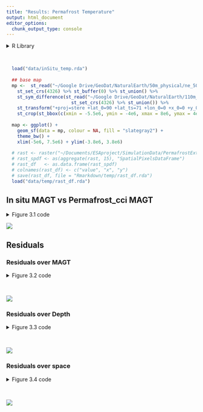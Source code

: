 ```yaml
---
title: "Results: Permafrost Temperature"
output: html_document
editor_options: 
  chunk_output_type: console
---
```


<style type="text/css">
.main-container {
  max-width: 1400px;
  margin-left: auto;
  margin-right: auto;
}
</style>


<details>
  <summary>R Library</summary>
  ```r
  library(readxl)
  library(ncdf4)
  library(raster)
  library(tidyverse)
  library(ggforce)
  library(grid)
  library(mgcv)
  library(sf)
  sf::sf_use_s2(FALSE)
  ```
</details><br/> 

```r
  load("data/inSitu_temp.rda")
  
  ## base map
  mp <-  st_read("~/Google Drive/GeoDat/NaturalEarth/50m_physical/ne_50m_land/ne_50m_land.shp", quiet = TRUE) %>% 
    st_set_crs(4326) %>% st_buffer(0) %>% st_union() %>%
    st_sym_difference(st_read("~/Google Drive/GeoDat/NaturalEarth/110m_physical/ne_110m_lakes/ne_110m_lakes.shp", quiet = TRUE) %>% 
                        st_set_crs(4326) %>% st_union()) %>%
    st_transform("+proj=stere +lat_0=90 +lat_ts=71 +lon_0=0 +x_0=0 +y_0=0 +datum=WGS84 +units=m +no_defs") %>%
    st_crop(st_bbox(c(xmin = -5.5e6, ymin = -4e6, xmax = 8e6, ymax = 4e6)))
  
  map <- ggplot() +
    geom_sf(data = mp, colour = NA, fill = "slategray2") +
    theme_bw() +
    xlim(-5e6, 7.5e6) + ylim(-3.8e6, 3.8e6)
  
  # rast <- raster("~/Documents/ESAproject/SimulationData/PermafrostExtent/ESACCI-PERMAFROST-L4-PFR-MODISLST_CRYOGRID-AREA4_PP-2018-fv03.0.nc")
  # rast_spdf <- as(aggregate(rast, 15), "SpatialPixelsDataFrame")
  # rast_df   <- as.data.frame(rast_spdf)
  # colnames(rast_df) <- c("value", "x", "y")
  # save(rast_df, file = "Rmarkdown/temp/rast_df.rda")
  load("data/temp/rast_df.rda")
```



## In situ MAGT vs Permafrost_cci MAGT

<details>
  <summary>Figure 3.1 code</summary>
  ```r
    mod   <- lm(MAGT_Permafrost_cci~Temp, data = inSitu_temp)
    modM  <- data.frame(Temp=seq(min(inSitu_temp$Temp), max(inSitu_temp$Temp), length = 50))
    modM  <- data.frame(modM, predict(mod, newdata=modM, interval = "prediction"))
    
    png("figures/Figure_3.1.png", width = 20, height = 10, units = "cm", res = 250)
    ggplot(NULL, aes(x, y)) +
        geom_label(aes(-15, 6.5, hjust = 0, vjust = 0,
                       label = paste0("Slope =",signif(mod$coef[[2]], 3), "\n", "R^2 = ", signif(summary(mod)$adj.r.squared, 3))), size = 5) +
        geom_point(data = inSitu_temp, mapping = aes(Temp, MAGT_Permafrost_cci), 
                   alpha = 0.1, shape = 16, fill = "grey40") +
        theme_bw() + 
        geom_abline(slope = 1, intercept = 0, linetype = "dashed") +
        # geom_ribbon(data = modM, mapping = aes(x = Temp, y = fit, ymin = lwr, ymax = upr), alpha = 0.15) +
        geom_line(  data = modM, mapping = aes(x = Temp, y = fit), col = "cornflowerblue", size = 1.5) +
        labs(y = "MAGT [˚C] Permafrost_cci", x = "MAGT [˚C] in situ data") +
        xlim(-15, 10) + ylim(-15, 10) +
        theme(text = element_text(size=rel(3.5)))
    dev.off()
  ```
</details>
  
![](figures/Figure_3.1.png)


## Residuals

### Residuals over MAGT


<details>
  <summary>Figure 3.2 code</summary>
  ```r
  ###################
  #### Residuals ####
  ###################
  predInterval <- function(x, newdat, lower = .025, upper = 0.975) {
    
      model  = x
    
      p          <- predict(model, newdat, type = "link", se.fit = TRUE)
      upr        <- p$fit + (2 * p$se.fit)
      lwr        <- p$fit - (2 * p$se.fit)
      newdat$upr <- model$family$linkinv(upr)
      newdat$lwr <- model$family$linkinv(lwr)
      newdat$fit <- predict(model, newdat)
      
      beta      <- coef(model)
      V         <- vcov(model)
      num_beta_vecs <- 10000
      Cv            <- chol(V)
      nus         <- rnorm(num_beta_vecs * length(beta))
      beta_sims   <- beta + t(Cv) %*% matrix(nus, nrow = length(beta), ncol = num_beta_vecs)
      covar_sim   <- predict(model, newdata = newdat, type = "lpmatrix")
      linpred_sim <- covar_sim %*% beta_sims
      invlink     <- function(x) x
      exp_val_sim <- invlink(linpred_sim)
      y_sim       <- matrix(rnorm(n = prod(dim(exp_val_sim)), mean = exp_val_sim, sd = summary(model)$scale), 
                      nrow = nrow(exp_val_sim), 
                      ncol = ncol(exp_val_sim))
      
      out <- as.data.frame(t(apply(y_sim, 1, quantile, prob = c(lower, upper))))
        names(out)[1:2] <- c("plwr", "pupr")
        
      cbind(newdat, out)
  }
  
  resTab <- inSitu_temp %>% filter(!is.na(Temp) & !is.na(MAGT_Permafrost_cci)) %>%
                       mutate(res =  as.numeric(resid(lm(MAGT_Permafrost_cci-Temp ~ 0))))
  
  #### over Temps
  model   <- gam(res ~ s(Temp), data = resTab)
    
  newdat  <- data.frame(Temp = seq(min(resTab$Temp), max(resTab$Temp), length = 100))
  dat     <- lapply(list(model), predInterval, newdat = newdat)
  
  ## Outliers

  pl1 <- ggplot(NULL, aes(x, y)) +
    theme_bw() +
    geom_abline(slope = 0, intercept = 0, linetype = "dashed") +
    geom_point(data = resTab, mapping = aes(Temp, res, col = coldSite), alpha = 0.1, shape = 16, size = 1.5) +
    geom_point(data = resTab %>% filter(res<quantile(res, probs = 0.025) | res>quantile(res, probs = 0.975)), 
    mapping = aes(Temp, res, col = coldSite), alpha = 0.8, shape = 4, size = 1) +
      scale_color_manual(values = c("firebrick", "cornflowerblue"), labels = c('MAGT [°C] >= 1', 'MAGT [°C] < 1')) +
    
    geom_ribbon(data = dat[[1]], mapping = aes(x = Temp, y = fit, ymin = lwr, ymax = upr), alpha = 0.15, fill = "grey10") +
    geom_line(data   = dat[[1]], mapping = aes(x = Temp, y = fit), col = "grey10", size = 1) +
    
    labs(y = "Residuals", x = "MAGT [˚C] in situ data", col = "In situ match-up sites") +
    
    guides(colour = guide_legend(override.aes = list(alpha = 1))) +
    
    theme(axis.title = element_text(size=rel(1.1)),
          axis.text = element_text(size=rel(1)),
          legend.position = c(0.28, 0.14),
          legend.background = element_rect(fill = "white", color = "black"),
          legend.text = element_text(size=rel(0.8)),
          legend.title = element_text(size=rel(0.8)))
  
  resMap <- resTab %>% filter(res<quantile(res, probs = 0.025) | res>quantile(res, probs = 0.975)) %>% group_by(Name) %>% mutate(N = n()) %>%
    filter(!duplicated(Name))
  
  
  crds_pts <- st_as_sf(resMap, coords = c("Longitude", "Latitude")) %>% st_set_crs(4326) %>%
    st_transform("+proj=stere +lat_0=90 +lat_ts=71 +lon_0=0 +x_0=0 +y_0=0 +datum=WGS84 +units=m +no_defs") %>% st_coordinates()
  
  pl2 <- map +
    geom_raster(data=rast_df, aes(x=x, y=y, fill=value), alpha=0.8, show.legend = FALSE) + 
      scale_fill_gradient(low="slategray2", high="black") +
      labs(fill = "Permafrost_cci PFR (2018)") +
      ggnewscale::new_scale_fill() +
      geom_jitter(data = data.frame(crds_pts, coldSite = resMap$coldSite, n = resMap$N), 
                 aes(x = X, y = Y, col = coldSite, size = n), alpha = 0.8, shape = 4, stroke = 1, width = 60000, height = 60000) +
      scale_color_manual(values = c("firebrick", "cornflowerblue"), labels = c('MAGT [°C] >= 1', 'MAGT [°C] < 1')) +
      scale_size(range = c(0.15, 1.7)) +
      labs(x = "", y = "", col = "0.99 percentile of residuals", size = "Nr. measurements") +
      theme(legend.position="bottom", legend.box="vertical", legend.margin=margin(),
            legend.background = element_rect(fill = "white"),
            legend.text = element_text(size=rel(0.8)),
            legend.title = element_text(size=rel(0.8)))
  
  
  png("figures/Figure_3.2.png", width = 20, height = 10, units = "cm", res = 250)
  gridExtra::grid.arrange(pl1, pl2, nrow =1, widths = c(1,1.2))
  dev.off()
  ```
</details><br/>
  
![](figures/Figure_3.2.png)

### Residuals over Depth

<details>
  <summary>Figure 3.3 code</summary>
  ```r
  
  #### over Depths
  model1   <- gam(res ~ s(Depth), data = resTab)
  model2   <- gam(res ~ s(Depth), data = resTab %>% filter(!coldSite))
  model3   <- gam(res ~ s(Depth), data = resTab %>% filter(coldSite))
  
  ### confidence interval
  newdat     <- data.frame(Depth = seq(min(resTab$Depth), max(resTab$Depth), length = 100))
  dat        <- lapply(list(model1, model2, model3), predInterval, newdat = newdat)
  
  qtilesWarm     <- resTab %>% filter(!coldSite) %>% group_by(Depth) %>% summarise(upper = quantile(res, probs = 0.05), lower = quantile(res, probs = 0.95))
  qtilesCold     <- resTab %>% filter(coldSite) %>% group_by(Depth) %>% summarise(upper = quantile(res, probs = 0.05), lower = quantile(res, probs = 0.95))
  
  pl1 <- ggplot(NULL, aes(x, y)) +
    theme_bw() +
    geom_abline(slope = 0, intercept = 0, linetype = "dashed") +
    geom_point(data = resTab, mapping = aes(Depth, res), alpha = 0.1, shape = 16, size = .7, show.legend = FALSE) +
    geom_ribbon(data = dat[[1]], mapping = aes(x = Depth, y = fit, ymin = plwr, ymax = pupr), alpha = 0.05) +
    geom_ribbon(data = dat[[1]], mapping = aes(x = Depth, y = fit, ymin = lwr, ymax = upr), alpha = 0.1, fill = "grey10") +
    geom_line(data = dat[[1]], mapping = aes(x = Depth, y = fit), col = "grey10", size = 1) +
    labs(y = "", x = "") +
    theme(text = element_text(size=rel(3.5)))
  
  
  pl2 <- ggplot(NULL, aes(x, y)) +
    theme_bw() +
    geom_label(aes(1300, -10, hjust = 0, vjust = 0, label = "MAGT [°C] >= 1"), size = 3) +
    geom_abline(slope = 0, intercept = 0, linetype = "dashed") +
    geom_point(data = resTab, mapping = aes(Depth, res, col = coldSite), alpha = 0.05, shape = 16, size = 0.7, show.legend = FALSE) +
            scale_color_manual(values = c("firebrick", "cornflowerblue"), labels = c('MAGT [°C] >= 1', 'MAGT [°C] < 1')) +
  
    geom_ribbon(dat[[2]], mapping = aes(x = Depth, y = fit, ymin = upr, ymax = lwr), alpha = 0.15) +
    geom_line(dat[[2]],   mapping = aes(x = Depth, y = fit), col = "firebrick", size = 1) +
    geom_smooth(qtilesWarm, mapping = aes(x = Depth, y = lower), col = "firebrick", size = 0.5, se = FALSE, span = 0.45) +
    geom_smooth(qtilesWarm, mapping = aes(x = Depth, y = upper), col = "firebrick", size = 0.5, se = FALSE, span = 0.45) +
    labs(y = "", x = "") +
    
    theme(text = element_text(size=rel(3.5)))
  
  
  pl3 <- ggplot(NULL, aes(x, y)) +
    theme_bw() +
    geom_label(aes(1300, -10, hjust = 0, vjust = 0, label = "MAGT [°C] < 1"), size = 3) +
    geom_abline(slope = 0, intercept = 0, linetype = "dashed") +
    geom_point(data = resTab, mapping = aes(Depth, res, col = coldSite), alpha = 0.05, shape = 16, size = 0.7, show.legend = FALSE) +
            scale_color_manual(values = c("firebrick", "cornflowerblue"), labels = c('MAGT [°C] >= 1', 'MAGT [°C] < 1')) +
  
    geom_ribbon(dat[[3]], mapping = aes(x = Depth, y = fit, ymin = upr, ymax = lwr), alpha = 0.15) +
    geom_line(dat[[3]],   mapping = aes(x = Depth, y = fit), col = "cornflowerblue", size = 1) +
    geom_smooth(qtilesCold, mapping = aes(x = Depth, y = lower), col = "cornflowerblue", size = 0.5, se = FALSE, span = 0.45) +
    geom_smooth(qtilesCold, mapping = aes(x = Depth, y = upper), col = "cornflowerblue", size = 0.5, se = FALSE, span = 0.45) +
    labs(y = "", x = "") +
    theme(text = element_text(size=rel(3.5)))
  
  
  png("figures/Figure_3.3.png", width = 20, height = 10, units = "cm", res = 250)
  gridExtra::grid.arrange(pl1, pl2, pl3, layout_matrix = rbind(c(1,2),c(1,3)), heights=c(1, 1), bottom = "Depths [cm] of MAGT measurement",
                          left = "Residuals")
  dev.off()
  
  ```
</details><br/>
  
![](figures/Figure_3.3.png)

### Residuals over space

<details>
  <summary>Figure 3.4 code</summary>
  ```r
  #### over Latitudes
  model   <- gam(res ~ s(Latitude), data = resTab)
  
  
  ### confidence interval
  newdat     <- data.frame(Latitude = seq(min(resTab$Latitude), max(resTab$Latitude), length = 100))
  dat        <- lapply(list(model), predInterval, newdat = newdat)
  
  qtilesWarm     <- resTab %>% filter(!coldSite) %>% mutate(Latgr = as.character(cut(Latitude, seq(45, 90, length = 60)))) %>%
    mutate(grLat = as.numeric(substring(Latgr, 2, 5)) + (as.numeric(substring(Latgr, 7, 10)) - as.numeric(substring(Latgr, 2, 5)))) %>%
    group_by(grLat) %>% summarise(upper = quantile(res, probs = 0.05), lower = quantile(res, probs = 0.95))
  
  qtilesCold     <- resTab %>% filter(coldSite) %>% mutate(Latgr = as.character(cut(Latitude, seq(45, 90, length = 60)))) %>%
    mutate(grLat = as.numeric(substring(Latgr, 2, 5)) + (as.numeric(substring(Latgr, 7, 10)) - as.numeric(substring(Latgr, 2, 5)))) %>%
    group_by(grLat) %>% summarise(upper = quantile(res, probs = 0.05), lower = quantile(res, probs = 0.95))
  
    
  pl1 <- ggplot(NULL, aes(x, y)) +
    theme_bw() +
    geom_abline(slope = 0, intercept = 0, linetype = "dashed") +
    geom_point(data = resTab, mapping = aes(Latitude, res, col = coldSite), alpha = 0.05, shape = 16, size = 0.7, show.legend = FALSE) +
               scale_color_manual(values = c("firebrick", "cornflowerblue"), labels = c('MAGT [°C] >= 1', 'MAGT [°C] < 1')) +
    
    geom_ribbon(data = dat[[1]], mapping = aes(x = Latitude, y = fit, ymin = lwr, ymax = upr), alpha = 0.15, fill = "grey10") +
      geom_line(data = dat[[1]], mapping = aes(x = Latitude, y = fit), col = "grey10", size = 1.5) +
    
    geom_smooth(qtilesWarm, mapping = aes(x = grLat, y = lower), col = "firebrick", size = 0.5, se = FALSE, span = 0.45) +
    geom_smooth(qtilesWarm, mapping = aes(x = grLat, y = upper), col = "firebrick", size = 0.5, se = FALSE, span = 0.45) +
    
    geom_smooth(qtilesCold, mapping = aes(x = grLat, y = lower), col = "cornflowerblue", size = 0.5, se = FALSE, span = 0.45) +
    geom_smooth(qtilesCold, mapping = aes(x = grLat, y = upper), col = "cornflowerblue", size = 0.5, se = FALSE, span = 0.45) +
    
    ylim(-7,5) +
    coord_flip() +
  
    
    labs(y = "Residuals", x = "Latitude of MAGT [˚C] in situ data") +
    theme(text = element_text(size=rel(3.5)))


  #### over Longitudes
  model   <- gam(res ~ s(Longitude), data = resTab)
  
  
  ### confidence interval
  newdat     <- data.frame(Longitude = seq(-180, 180, length = 100))
  dat        <- lapply(list(model), predInterval, newdat = newdat)
  
  LonGroup <- data.frame(Lon = seq(-180, 180, length = 180), LonGr = 1:180)
  
  qtilesWarm     <- resTab %>% filter(!coldSite) %>% mutate(LonGr = cut(Longitude, seq(-180, 180, length = 180), labels = FALSE)) %>%
    left_join(LonGroup, by = "LonGr") %>%
    group_by(Lon) %>% summarise(upper = quantile(res, probs = 0.05), lower = quantile(res, probs = 0.95))
  
  qtilesCold     <- resTab %>% filter(coldSite) %>% mutate(LonGr = cut(Longitude, seq(-180, 180, length = 180), labels = FALSE)) %>%
    left_join(LonGroup, by = "LonGr") %>%
    group_by(Lon) %>% summarise(upper = quantile(res, probs = 0.05), lower = quantile(res, probs = 0.95))
    
  pl2 <- ggplot(NULL, aes(x, y)) +
    theme_bw() +
    geom_abline(slope = 0, intercept = 0, linetype = "dashed") +
    geom_point(data = resTab, mapping = aes(Longitude, res, col = coldSite), alpha = 0.05, shape = 16, size = 0.7, show.legend = FALSE) +
               scale_color_manual(values = c("firebrick", "cornflowerblue"), labels = c('MAGT [°C] >= 1', 'MAGT [°C] < 1')) +
    
    geom_ribbon(data = dat[[1]], mapping = aes(x = Longitude, y = fit, ymin = lwr, ymax = upr), alpha = 0.15, fill = "grey10") +
      geom_line(data = dat[[1]], mapping = aes(x = Longitude, y = fit), col = "grey10", size = 1.5) +
    
    geom_smooth(qtilesWarm %>% filter(Lon>0), mapping = aes(x = Lon, y = lower), col = "firebrick", size = 0.5, se = FALSE, span = 0.45) +
    geom_smooth(qtilesWarm %>% filter(Lon>0), mapping = aes(x = Lon, y = upper), col = "firebrick", size = 0.5, se = FALSE, span = 0.45) +
    
    geom_smooth(qtilesCold, mapping = aes(x = Lon, y = lower), col = "cornflowerblue", size = 0.5, se = FALSE, span = 0.45) +
    geom_smooth(qtilesCold, mapping = aes(x = Lon, y = upper), col = "cornflowerblue", size = 0.5, se = FALSE, span = 0.45) +
  
    labs(y = "Residuals", x = "Longitude of MAGT [˚C] in situ data") +
    theme(text = element_text(size=rel(3)))

  png("figures/Figure_3.4.png", width = 20, height = 10, units = "cm", res = 250)
  gridExtra::grid.arrange(pl1, pl2, layout_matrix = matrix(c(1,2), ncol = 2, byrow = TRUE))
  dev.off()
  ```
</details><br/>
  
![](figures/Figure_3.4.png)